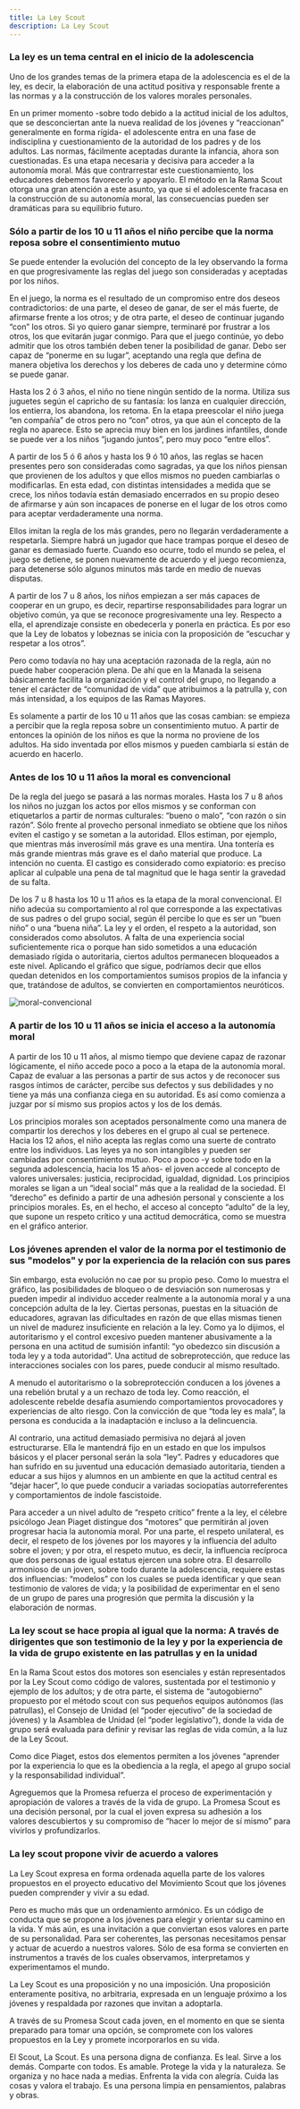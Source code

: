 ```yaml
---
title: La Ley Scout
description: La Ley Scout
---
```



### La ley es un tema central en el inicio de la adolescencia

Uno de los grandes temas de la primera etapa de la adolescencia es el de la ley, es decir, la elaboración de una actitud positiva y responsable frente a las normas y a la construcción de los valores morales personales.

En un primer momento -sobre todo debido a la actitud inicial de los adultos, que se desconciertan ante la nueva realidad de los jóvenes y “reaccionan” generalmente en forma rígida- el adolescente entra en una fase de indisciplina y cuestionamiento de la autoridad de los padres y de los adultos. Las normas, fácilmente aceptadas durante la infancia, ahora son cuestionadas. Es una etapa necesaria y decisiva para acceder a la autonomía moral. Más que contrarrestar este cuestionamiento, los educadores debemos favorecerlo y apoyarlo. El método en la Rama Scout otorga una gran atención a este asunto, ya que si el adolescente fracasa en la construcción de su autonomía moral, las consecuencias pueden ser dramáticas para su equilibrio futuro.

### Sólo a partir de los 10 u 11 años el niño percibe que la norma reposa sobre el consentimiento mutuo

Se puede entender la evolución del concepto de la ley observando la forma en que progresivamente las reglas del juego son consideradas y aceptadas por los niños.

En el juego, la norma es el resultado de un compromiso entre dos deseos contradictorios: de una parte, el deseo de ganar, de ser el más fuerte, de afirmarse frente a los otros; y de otra parte, el deseo de continuar jugando “con” los otros. Si yo quiero ganar siempre, terminaré por frustrar a los otros, los que evitarán jugar conmigo. Para que el juego continúe, yo debo admitir que los otros también deben tener la posibilidad de ganar. Debo ser capaz de “ponerme en su lugar”, aceptando una regla que defina de manera objetiva los derechos y los deberes de cada uno y determine cómo se puede ganar.

Hasta los 2 ó 3 años, el niño no tiene ningún sentido de la norma. Utiliza sus juguetes según el capricho de su fantasía: los lanza en cualquier dirección, los entierra, los abandona, los retoma. En la etapa preescolar el niño juega “en compañía” de otros pero no “con” otros, ya que aún el concepto de la regla no aparece. Esto se aprecia muy bien en los jardines infantiles, donde se puede ver a los niños “jugando juntos”, pero muy poco “entre ellos”.

A partir de los 5 ó 6 años y hasta los 9 ó 10 años, las reglas se hacen presentes pero son consideradas como sagradas, ya que los niños piensan que provienen de los adultos y que ellos mismos no pueden cambiarlas o modificarlas. En esta edad, con distintas intensidades a medida que se crece, los niños todavía están demasiado encerrados en su propio deseo de afirmarse y aún son incapaces de ponerse en el lugar de los otros como para aceptar verdaderamente una norma.

Ellos imitan la regla de los más grandes, pero no llegarán verdaderamente a respetarla. Siempre habrá un jugador que hace trampas porque el deseo de ganar es demasiado fuerte. Cuando eso ocurre, todo el mundo se pelea, el juego se detiene, se ponen nuevamente de acuerdo y el juego recomienza, para detenerse sólo algunos minutos más tarde en medio de nuevas disputas.

A partir de los 7 u 8 años, los niños empiezan a ser más capaces de cooperar en un grupo, es decir, repartirse responsabilidades para lograr un objetivo común, ya que se reconoce progresivamente una ley. Respecto a ella, el aprendizaje consiste en obedecerla y ponerla en práctica. Es por eso que la Ley de lobatos y lobeznas se inicia con la proposición de “escuchar y respetar a los otros”.

Pero como todavía no hay una aceptación razonada de la regla, aún no puede haber cooperación plena. De ahí que en la Manada la seisena básicamente facilita la organización y el control del grupo, no llegando a tener el carácter de “comunidad de vida” que atribuimos a la patrulla y, con más intensidad, a los equipos de las Ramas Mayores.

Es solamente a partir de los 10 u 11 años que las cosas cambian: se empieza a percibir que la regla reposa sobre un consentimiento mutuo. A partir de entonces la opinión de los niños es que la norma no proviene de los adultos. Ha sido inventada por ellos mismos y pueden cambiarla si están de acuerdo en hacerlo.

### Antes de los 10 u 11 años la moral es convencional

De la regla del juego se pasará a las normas morales. Hasta los 7 u 8 años los niños no juzgan los actos por ellos mismos y se conforman con etiquetarlos a partir de normas culturales: “bueno o malo”, “con razón o sin razón”. Sólo frente al provecho personal inmediato se obtiene que los niños eviten el castigo y se sometan a la autoridad. Ellos estiman, por ejemplo, que mientras más inverosímil más grave es una mentira. Una tontería es más grande mientras más grave es el daño material que produce. La intención no cuenta. El castigo es considerado como expiatorio: es preciso aplicar al culpable una pena de tal magnitud que le haga sentir la gravedad de su falta.

De los 7 u 8 hasta los 10 u 11 años es la etapa de la moral convencional. El niño adecúa su comportamiento al rol que corresponde a las expectativas de sus padres o del grupo social, según él percibe lo que es ser un “buen niño” o una “buena niña”. La ley y el orden, el respeto a la autoridad, son considerados como absolutos. A falta de una experiencia social suficientemente rica o porque han sido sometidos a una educación demasiado rígida o autoritaria, ciertos adultos permanecen bloqueados a este nivel. Aplicando el gráfico que sigue, podríamos decir que ellos quedan detenidos en los comportamientos sumisos propios de la infancia y que, tratándose de adultos, se convierten en comportamientos neuróticos.

![moral-convencional](@/assets/img-moral-convencional.png)

### A partir de los 10 u 11 años se inicia el acceso a la autonomía moral

A partir de los 10 u 11 años, al mismo tiempo que deviene capaz de razonar lógicamente, el niño accede poco a poco a la etapa de la autonomía moral. Capaz de evaluar a las personas a partir de sus actos y de reconocer sus rasgos íntimos de carácter, percibe sus defectos y sus debilidades y no tiene ya más una confianza ciega en su autoridad. Es así como comienza a juzgar por sí mismo sus propios actos y los de los demás.

Los principios morales son aceptados personalmente como una manera de compartir los derechos y los deberes en el grupo al cual se pertenece. Hacia los 12 años, el niño acepta las reglas como una suerte de contrato entre los individuos. Las leyes ya no son intangibles y pueden ser cambiadas por consentimiento mutuo. Poco a poco -y sobre todo en la segunda adolescencia, hacia los 15 años- el joven accede al concepto de valores universales: justicia, reciprocidad, igualdad, dignidad. Los principios morales se ligan a un “ideal social” más que a la realidad de la sociedad. El “derecho” es definido a partir de una adhesión personal y consciente a los principios morales. Es, en el hecho, el acceso al concepto “adulto” de la ley, que supone un respeto crítico y una actitud democrática, como se muestra en el gráfico anterior.

### Los jóvenes aprenden el valor de la norma por el testimonio de sus "modelos" y por la experiencia de la relación con sus pares

Sin embargo, esta evolución no cae por su propio peso. Como lo muestra el gráfico, las posibilidades de bloqueo o de desviación son numerosas y pueden impedir al individuo acceder realmente a la autonomía moral y a una concepción adulta de la ley. Ciertas personas, puestas en la situación de educadores, agravan las dificultades en razón de que ellas mismas tienen un nivel de madurez insuficiente en relación a la ley. Como ya lo dijimos, el autoritarismo y el control excesivo pueden mantener abusivamente a la persona en una actitud de sumisión infantil: “yo obedezco sin discusión a toda ley y a toda autoridad”. Una actitud de sobreprotección, que reduce las interacciones sociales con los pares, puede conducir al mismo resultado.

A menudo el autoritarismo o la sobreprotección conducen a los jóvenes a una rebelión brutal y a un rechazo de toda ley. Como reacción, el adolescente rebelde desafía asumiendo comportamientos provocadores y experiencias de alto riesgo. Con la convicción de que “toda ley es mala”, la persona es conducida a la inadaptación e incluso a la delincuencia.

Al contrario, una actitud demasiado permisiva no dejará al joven estructurarse. Ella le mantendrá fijo en un estado en que los impulsos básicos y el placer personal serán la sola “ley”. Padres y educadores que han sufrido en su juventud una educación demasiado autoritaria, tienden a educar a sus hijos y alumnos en un ambiente en que la actitud central es “dejar hacer”, lo que puede conducir a variadas sociopatías autorreferentes y comportamientos de índole fascistoide.

Para acceder a un nivel adulto de “respeto crítico” frente a la ley, el célebre psicólogo Jean Piaget distingue dos “motores” que permitirán al joven progresar hacia la autonomía moral. Por una parte, el respeto unilateral, es decir, el respeto de los jóvenes por los mayores y la influencia del adulto sobre el joven; y por otra, el respeto mutuo, es decir, la influencia recíproca que dos personas de igual estatus ejercen una sobre otra. El desarrollo armonioso de un joven, sobre todo durante la adolescencia, requiere estas dos influencias: “modelos” con los cuales se pueda identificar y que sean testimonio de valores de vida; y la posibilidad de experimentar en el seno de un grupo de pares una progresión que permita la discusión y la elaboración de normas.

### La ley scout se hace propia al igual que la norma: A través de dirigentes que son testimonio de la ley y por la experiencia de la vida de grupo existente en las patrullas y en la unidad

En la Rama Scout estos dos motores son esenciales y están representados por la Ley Scout como código de valores, sustentada por el testimonio y ejemplo de los adultos; y de otra parte, el sistema de “autogobierno” propuesto por el método scout con sus pequeños equipos autónomos (las patrullas), el Consejo de Unidad (el “poder ejecutivo” de la sociedad de jóvenes) y la Asamblea de Unidad (el “poder legislativo”), donde la vida de grupo será evaluada para definir y revisar las reglas de vida común, a la luz de la Ley Scout.

Como dice Piaget, estos dos elementos permiten a los jóvenes “aprender por la experiencia lo que es la obediencia a la regla, el apego al grupo social y la responsabilidad individual”.

Agreguemos que la Promesa refuerza el proceso de experimentación y apropiación de valores a través de la vida de grupo. La Promesa Scout es una decisión personal, por la cual el joven expresa su adhesión a los valores descubiertos y su compromiso de “hacer lo mejor de sí mismo” para vivirlos y profundizarlos.

### La ley scout propone vivir de acuerdo a valores

La Ley Scout expresa en forma ordenada aquella parte de los valores propuestos en el proyecto educativo del Movimiento Scout que los jóvenes pueden comprender y vivir a su edad.

Pero es mucho más que un ordenamiento armónico. Es un código de conducta que se propone a los jóvenes para elegir y orientar su camino en la vida. Y más aún, es una invitación a que conviertan esos valores en parte de su personalidad. Para ser coherentes, las personas necesitamos pensar y actuar de acuerdo a nuestros valores. Sólo de esa forma se convierten en instrumentos a través de los cuales observamos, interpretamos y experimentamos el mundo.

La Ley Scout es una proposición y no una imposición. Una proposición enteramente positiva, no arbitraria, expresada en un lenguaje próximo a los jóvenes y respaldada por razones que invitan a adoptarla.

A través de su Promesa Scout cada joven, en el momento en que se sienta preparado para tomar una opción, se compromete con los valores propuestos en la Ley y promete incorporarlos en su vida.

<Aside type="note" title="La Promesa Scout">
  El Scout, La Scout. Es una persona digna de confianza. Es leal. Sirve a los demás. Comparte con todos. Es amable. Protege la vida y la naturaleza. Se organiza y no hace nada a medias. Enfrenta la vida con alegría. Cuida las cosas y valora el trabajo. Es una persona limpia en pensamientos, palabras y obras.
</Aside>
